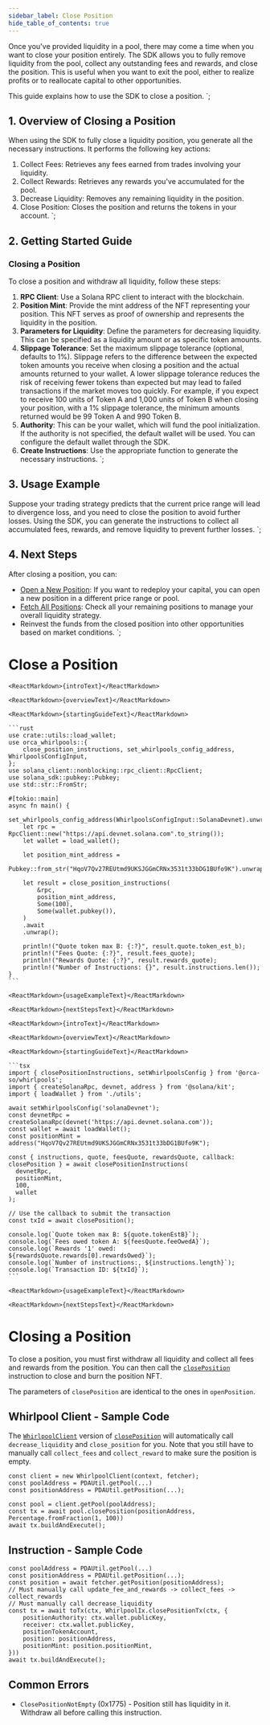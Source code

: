 ```yaml
---
sidebar_label: Close Position
hide_table_of_contents: true
---
```


Once you've provided liquidity in a pool, there may come a time when you want to close your position entirely. The SDK allows you to fully remove liquidity from the pool, collect any outstanding fees and rewards, and close the position. This is useful when you want to exit the pool, either to realize profits or to reallocate capital to other opportunities.

This guide explains how to use the SDK to close a position.
`;

## 1. Overview of Closing a Position
When using the SDK to fully close a liquidity position, you generate all the necessary instructions. It performs the following key actions:

1. Collect Fees: Retrieves any fees earned from trades involving your liquidity.
2. Collect Rewards: Retrieves any rewards you've accumulated for the pool.
3. Decrease Liquidity: Removes any remaining liquidity in the position.
4. Close Position: Closes the position and returns the tokens in your account.
`;

## 2. Getting Started Guide
### Closing a Position
To close a position and withdraw all liquidity, follow these steps:
1. **RPC Client**: Use a Solana RPC client to interact with the blockchain.
2. **Position Mint**: Provide the mint address of the NFT representing your position. This NFT serves as proof of ownership and represents the liquidity in the position.
3. **Parameters for Liquidity**: Define the parameters for decreasing liquidity. This can be specified as a liquidity amount or as specific token amounts.
4. **Slippage Tolerance**: Set the maximum slippage tolerance (optional, defaults to 1%). Slippage refers to the difference between the expected token amounts you receive when closing a position and the actual amounts returned to your wallet. A lower slippage tolerance reduces the risk of receiving fewer tokens than expected but may lead to failed transactions if the market moves too quickly. For example, if you expect to receive 100 units of Token A and 1,000 units of Token B when closing your position, with a 1% slippage tolerance, the minimum amounts returned would be 99 Token A and 990 Token B.
5. **Authority**: This can be your wallet, which will fund the pool initialization. If the authority is not specified, the default wallet will be used. You can configure the default wallet through the SDK.
6. **Create Instructions**: Use the appropriate function to generate the necessary instructions.
`;

## 3. Usage Example
Suppose your trading strategy predicts that the current price range will lead to divergence loss, and you need to close the position to avoid further losses. Using the SDK, you can generate the instructions to collect all accumulated fees, rewards, and remove liquidity to prevent further losses.
`;

## 4. Next Steps
After closing a position, you can:

- [Open a New Position](01-Open%20Position.mdx): If you want to redeploy your capital, you can open a new position in a different price range or pool.
- [Fetch All Positions](02-Fetch%20Positions.mdx): Check all your remaining positions to manage your overall liquidity strategy.
- Reinvest the funds from the closed position into other opportunities based on market conditions.
`;

# Close a Position

<Tabs groupId="sdk-type">
  <TabItem value="rust" label="Rust">

    <ReactMarkdown>{introText}</ReactMarkdown>

    <ReactMarkdown>{overviewText}</ReactMarkdown>

    <ReactMarkdown>{startingGuideText}</ReactMarkdown>

    ```rust
    use crate::utils::load_wallet;
    use orca_whirlpools::{
        close_position_instructions, set_whirlpools_config_address, WhirlpoolsConfigInput,
    };
    use solana_client::nonblocking::rpc_client::RpcClient;
    use solana_sdk::pubkey::Pubkey;
    use std::str::FromStr;

    #[tokio::main]
    async fn main() {
        set_whirlpools_config_address(WhirlpoolsConfigInput::SolanaDevnet).unwrap();
        let rpc = RpcClient::new("https://api.devnet.solana.com".to_string());
        let wallet = load_wallet();

        let position_mint_address =
            Pubkey::from_str("HqoV7Qv27REUtmd9UKSJGGmCRNx3531t33bDG1BUfo9K").unwrap();

        let result = close_position_instructions(
            &rpc,
            position_mint_address,
            Some(100),
            Some(wallet.pubkey()),
        )
        .await
        .unwrap();

        println!("Quote token max B: {:?}", result.quote.token_est_b);
        println!("Fees Quote: {:?}", result.fees_quote);
        println!("Rewards Quote: {:?}", result.rewards_quote);
        println!("Number of Instructions: {}", result.instructions.len());
    }
    ```

    <ReactMarkdown>{usageExampleText}</ReactMarkdown>

    <ReactMarkdown>{nextStepsText}</ReactMarkdown>

  </TabItem>

  <TabItem value="typescript-kit" label="TypeScript Kit">

    <ReactMarkdown>{introText}</ReactMarkdown>

    <ReactMarkdown>{overviewText}</ReactMarkdown>

    <ReactMarkdown>{startingGuideText}</ReactMarkdown>

    ```tsx
    import { closePositionInstructions, setWhirlpoolsConfig } from '@orca-so/whirlpools';
    import { createSolanaRpc, devnet, address } from '@solana/kit';
    import { loadWallet } from './utils';

    await setWhirlpoolsConfig('solanaDevnet');
    const devnetRpc = createSolanaRpc(devnet('https://api.devnet.solana.com'));
    const wallet = await loadWallet();
    const positionMint = address("HqoV7Qv27REUtmd9UKSJGGmCRNx3531t33bDG1BUfo9K");

    const { instructions, quote, feesQuote, rewardsQuote, callback: closePosition } = await closePositionInstructions(
      devnetRpc,
      positionMint,
      100,
      wallet
    );

    // Use the callback to submit the transaction 
    const txId = await closePosition();

    console.log(`Quote token max B: ${quote.tokenEstB}`);
    console.log(`Fees owed token A: ${feesQuote.feeOwedA}`);
    console.log(`Rewards '1' owed: ${rewardsQuote.rewards[0].rewardsOwed}`);
    console.log(`Number of instructions:, ${instructions.length}`);
    console.log(`Transaction ID: ${txId}`);
    ```

    <ReactMarkdown>{usageExampleText}</ReactMarkdown>

    <ReactMarkdown>{nextStepsText}</ReactMarkdown>

  </TabItem>

  <TabItem value="typescript-legacy" label="TypeScript Legacy">

  # Closing a Position
  To close a position, you must first withdraw all liquidity and collect all fees and rewards from the position. You can then call the [`closePosition`](https://dev.orca.so/legacy/interfaces/Whirlpool.html#closePosition) instruction to close and burn the position NFT.

  The parameters of `closePosition` are identical to the ones in `openPosition`.

  ## Whirlpool Client - Sample Code
  The [`WhirlpoolClient`](https://dev.orca.so/legacy/interfaces/WhirlpoolClient.html) version of [`closePosition`](https://dev.orca.so/legacy/interfaces/Whirlpool.html#closePosition) will automatically call `decrease_liquidity` and `close_position` for you. Note that you still have to manually call `collect_fees` and `collect_reward` to make sure the position is empty.

  ```tsx
  const client = new WhirlpoolClient(context, fetcher);
  const poolAddress = PDAUtil.getPool(...)
  const positionAddress = PDAUtil.getPosition(...);

  const pool = client.getPool(poolAddress);
  const tx = await pool.closePosition(positionAddress, Percentage.fromFraction(1, 100))
  await tx.buildAndExecute();
  ```

  ## Instruction - Sample Code

  ```tsx
  const poolAddress = PDAUtil.getPool(...)
  const positionAddress = PDAUtil.getPosition(...);
  const position = await fetcher.getPosition(positionAddress);
  // Must manually call update_fee_and_rewards -> collect_fees -> collect_rewards
  // Must manually call decrease_liquidity
  const tx = await toTx(ctx, WhirlpoolIx.closePositionTx(ctx, {
      positionAuthority: ctx.wallet.publicKey,
      receiver: ctx.wallet.publicKey,
      positionTokenAccount,
      position: positionAddress,
      positionMint: position.positionMint,
  }))
  await tx.buildAndExecute();
  ```

  ## Common Errors
  - `ClosePositionNotEmpty` (0x1775) - Position still has liquidity in it. Withdraw all before calling this instruction.

  </TabItem>
</Tabs> 
